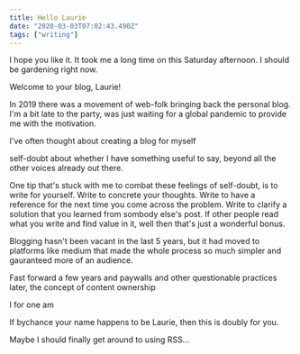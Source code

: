 ```yaml
---
title: Hello Laurie
date: "2020-03-03T07:02:43.490Z"
tags: ["writing"]
---
```

I hope you like it. It took me a long time on this Saturday afternoon. I should be gardening right now.

Welcome to your blog, Laurie! 

In 2019 there was a movement of web-folk bringing back the personal blog. I'm a bit late to the party, was just waiting for a global pandemic to provide me with the motivation. 

I've often thought about creating a blog for myself

self-doubt about whether I have something useful to say, beyond all the other voices already out there.

One tip that's stuck with me to combat these feelings of self-doubt, is to write for yourself. Write to concrete your thoughts. Write to have a reference for the next time you come across the problem. Write to clarify a solution that you learned from sombody else's post. If other people read what you write and find value in it, well then that's just a wonderful bonus.

Blogging hasn't been vacant in the last 5 years, but it had moved to platforms like medium that made the whole process so much simpler and gauranteed more of an audience.

Fast forward a few years and paywalls and other questionable practices later, the concept of content ownership 

I for one am

If bychance your name happens to be Laurie, then this is doubly for you.


Maybe I should finally get around to using RSS...